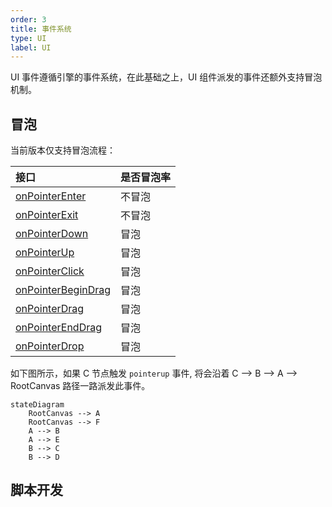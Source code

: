 ```yaml
---
order: 3
title: 事件系统
type: UI
label: UI
---
```


UI 事件遵循引擎的事件系统，在此基础之上，UI 组件派发的事件还额外支持冒泡机制。

## 冒泡

当前版本仅支持冒泡流程：

| 接口                                                        | 是否冒泡率 |
| :---------------------------------------------------------- | :--------- |
| [onPointerEnter](/apis/core/#Script-onPointerEnter)         | 不冒泡     |
| [onPointerExit](/apis/core/#Script-onPointerExit)           | 不冒泡     |
| [onPointerDown](/apis/core/#Script-onPointerDown)           | 冒泡       |
| [onPointerUp](/apis/core/#Script-onPointerUp)               | 冒泡       |
| [onPointerClick](/apis/core/#Script-onPointerClick)         | 冒泡       |
| [onPointerBeginDrag](/apis/core/#Script-onPointerBeginDrag) | 冒泡       |
| [onPointerDrag](/apis/core/#Script-onPointerDrag)           | 冒泡       |
| [onPointerEndDrag](/apis/core/#Script-onPointerEndDrag)     | 冒泡       |
| [onPointerDrop](/apis/core/#Script-onPointerDrop)           | 冒泡       |

如下图所示，如果 C 节点触发 `pointerup` 事件, 将会沿着 C --> B --> A --> RootCanvas 路径一路派发此事件。

```mermaid
stateDiagram
    RootCanvas --> A
    RootCanvas --> F
    A --> B
    A --> E
    B --> C
    B --> D
```

## 脚本开发

<Playground href="/embed/ui-Event" />
